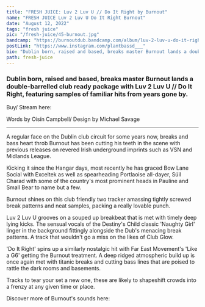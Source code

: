 ---
title: "FRESH JUICE: Luv 2 Luv U // Do It Right by Burnout"
name: "FRESH JUICE Luv 2 Luv U Do It Right Burnout"
date: "August 12, 2022"
tags: "fresh juice"
pic: "/fresh-juice/45-burnout.jpg"
bandcamp: "https://burnoutdub.bandcamp.com/album/luv-2-luv-u-do-it-right"
postLink: "https://www.instagram.com/plantbassd___"
bio: "Dublin born, raised and based, breaks master Burnout lands a double-barrelled club ready package with Luv 2 Luv U // Do It Right, featuring samples of familiar hits from years gone by."
path: fresh-juice
---

### Dublin born, raised and based, breaks master Burnout lands a double-barrelled club ready package with Luv 2 Luv U // Do It Right, featuring samples of familiar hits from years gone by.

Buy/ Stream here: <HoverLink url="burnoutdub.bandcamp.com/album/luv-2-luv-u-do-it-right" external inline />

<Picture src="/fresh-juice/45-bnout.jpg" alt="burnout album art" size={1200} />

<p className="smallText">Words by Oisín Campbell/ Design by Michael Savage</p>

<hr />

A regular face on the Dublin club circuit for some years now, breaks and bass heart throb Burnout has been cutting his teeth in the scene with previous releases on revered Irish underground imprints such as VSN and Midlands League.

Kicking it since the Hangar days, most recently he has graced Bow Lane Social with Exceltek as well as spearheading Portlaoise all-dayer, Súil Charad with some of the country's most prominent heads in Pauline and Small Bear to name but a few.

Burnout shines on this club friendly two tracker amassing tightly screwed break patterns and neat samples, packing a really lovable punch.

Luv 2 Luv U grooves on a souped up breakbeat that is met with timely deep lying kicks. The sensual vocals of the Destiny's Child classic 'Naughty Girl' linger in the background fittingly alongside the Dub's menacing break patterns. A track that wouldn't go a miss on the likes of Club Glow.

<Picture src="/fresh-juice/45-luv.jpg" alt="burnout cover pic" size={1200} />

'Do It Right' spins up a similarly nostalgic hit with Far East Movement's 'Like a G6' getting the Burnout treatment. A deep ridged atmospheric build up is once again met with titanic breaks and cutting bass lines that are poised to rattle the dark rooms and basements.

Tracks to tear your set a new one, these are likely to shapeshift crowds into a frenzy at any given time or place.

Discover more of Burnout's sounds here: <HoverLink url="hiberniahardcorecomplex.bandcamp.com/album/more-more-hibernia-hardcore-remixes" external inline />
